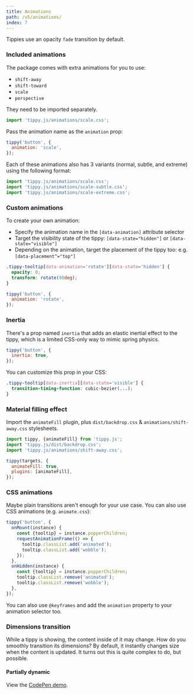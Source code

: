---
title: Animations
path: /v5/animations/
index: 7
---


Tippies use an opacity `fade` transition by default.

### Included animations

The package comes with extra animations for you to use:

- `shift-away`
- `shift-toward`
- `scale`
- `perspective`

They need to be imported separately.

```js
import 'tippy.js/animations/scale.css';
```

Pass the animation name as the `animation` prop:

```js
tippy('button', {
  animation: 'scale',
});
```

Each of these animations also has 3 variants (normal, subtle, and extreme) using
the following format:

```js
import 'tippy.js/animations/scale.css';
import 'tippy.js/animations/scale-subtle.css';
import 'tippy.js/animations/scale-extreme.css';
```

### Custom animations

To create your own animation:

- Specify the animation name in the `[data-animation]` attribute selector
- Target the visibility state of the tippy: `[data-state="hidden"]` or
  `[data-state="visible"]`
- Depending on the animation, target the placement of the tippy too: e.g.
  `[data-placement^="top"]`

```css
.tippy-tooltip[data-animation='rotate'][data-state='hidden'] {
  opacity: 0;
  transform: rotate(90deg);
}
```

```js
tippy('button', {
  animation: 'rotate',
});
```

### Inertia

There's a prop named `inertia` that adds an elastic inertial effect to the
tippy, which is a limited CSS-only way to mimic spring physics.

```js
tippy('button', {
  inertia: true,
});
```

You can customize this prop in your CSS:

```css
.tippy-tooltip[data-inertia][data-state='visible'] {
  transition-timing-function: cubic-bezier(...);
}
```

### Material filling effect

Import the `animateFill` plugin, plus `dist/backdrop.css` &
`animations/shift-away.css` stylesheets.

```js
import tippy, {animateFill} from 'tippy.js';
import 'tippy.js/dist/backdrop.css';
import 'tippy.js/animations/shift-away.css';

tippy(targets, {
  animateFill: true,
  plugins: [animateFill],
});
```

### CSS animations

Maybe plain transitions aren't enough for your use case. You can also use CSS
animations (e.g. `animate.css`):

```js
tippy('button', {
  onMount(instance) {
    const {tooltip} = instance.popperChildren;
    requestAnimationFrame(() => {
      tooltip.classList.add('animated');
      tooltip.classList.add('wobble');
    });
  },
  onHidden(instance) {
    const {tooltip} = instance.popperChildren;
    tooltip.classList.remove('animated');
    tooltip.classList.remove('wobble');
  },
});
```

You can also use `@keyframes` and add the `animation` property to your animation
selector too.

### Dimensions transition

While a tippy is showing, the content inside of it may change. How do you
smoothly transition its dimensions? By default, it instantly changes size when
the content is updated. It turns out this is quite complex to do, but possible.

#### Partially dynamic

View the [CodePen demo](https://codepen.io/atomiks/pen/LgjMbW).
